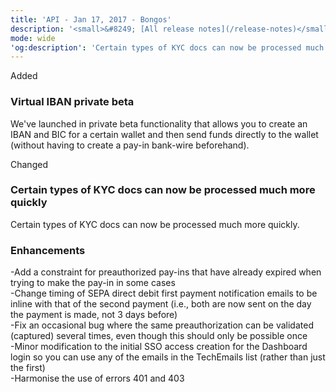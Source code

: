 ```yaml
---
title: 'API - Jan 17, 2017 - Bongos'  
description: '<small>&#8249; [All release notes](/release-notes)</small>'  
mode: wide  
'og:description': 'Certain types of KYC docs can now be processed much more quickly - Virtual IBAN private beta - Enhancements'  
---
```

  
  <div class="pill pill-green">Added</div> 
  
### Virtual IBAN private beta  

We've launched in private beta functionality that allows you to create an IBAN and BIC for a certain wallet and then send funds directly to the wallet (without having to create a pay-in bank-wire beforehand).  
  <div class="pill pill-orange">Changed</div> 
  
### Certain types of KYC docs can now be processed much more quickly  

Certain types of KYC docs can now be processed much more quickly. 
  
### Enhancements  
-Add a constraint for preauthorized pay-ins that have already expired when trying to make the pay-in in some cases  
-Change timing of SEPA direct debit first payment notification emails to be inline with that of the second payment (i.e., both are now sent on the day the payment is made, not 3 days before)  
-Fix an occasional bug where the same preauthorization can be validated (captured) several times, even though this should only be possible once  
-Minor modification to the initial SSO access creation for the Dashboard login so you can use any of the emails in the TechEmails list (rather than just the first)  
-Harmonise the use of errors 401 and 403